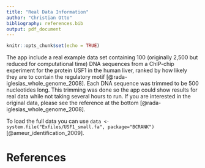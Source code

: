 ```yaml
---
title: "Real Data Information"
author: "Christian Otto"
bibliography: references.bib
output: pdf_document
---
```


```r
knitr::opts_chunk$set(echo = TRUE)
```


The app include a real example data set containing 100 (originally 2,500 but reduced for computational time) DNA sequences from a ChIP-chip experiment for the protein USF1 in the human liver, ranked by how likely they are to contain the regulatory motif [@rada-iglesias_whole_genome_2008]. Each DNA sequence was trimmed to be 500 nucleotides long. This trimming was done so the app could show results for real data while not taking several hours to run. If you are interested in the original data, please see the reference at the bottom [@rada-iglesias_whole_genome_2008].

To load the full data you can use `data <- system.file("Exfiles/USF1_small.fa", package="BCRANK")` [@ameur_identification_2009].



\newpage

# References

::: {#refs custom-style="Bibliography"}
:::

